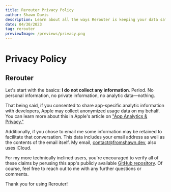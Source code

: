 ```yaml
---
title: Rerouter Privacy Policy
author: Shawn Davis
description: Learn about all the ways Rerouter is keeping your data safe while you navigate.
date: 04/30/2023
tag: rerouter
previewImage: /previews/privacy.png
---
```


# Privacy Policy
## Rerouter

<MDXDisclaimerText text="This article was last updated 4/30/2023" />

Let's start with the basics: **I do not collect any information**. Period. No personal information, no private information, no analytic data—nothing.

That being said, if you consented to share app-specific analytic information with developers, Apple may collect anonymized usage data on my behalf. You can learn more about this in Apple's article on ["App Analytics & Privacy."](https://www.apple.com/legal/privacy/data/en/app-analytics/)

Additionally, if you chose to email me some information may be retained to facilitate that conversation. This data includes your email address as well as the contents of the email itself. My email, [contact@fromshawn.dev](contact@fromshawn.dev), also uses iCloud.

For my more technically inclined users, you're encouraged to verify all of these claims by perusing this app's publicly available [GitHub repository](https://github.com/git-shawn/rerouter). Of course, feel free to reach out to me with any further questions or comments.

Thank you for using Rerouter!

<MDXPillButton title="View on GitHub" href="https://github.com/git-shawn/rerouter" />